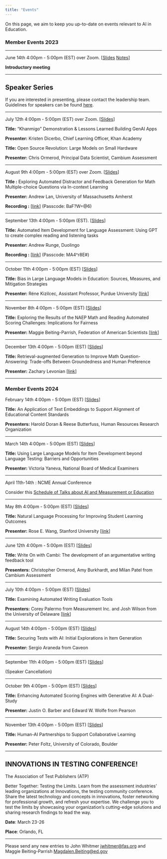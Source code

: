 ```yaml
---
title: "Events"
---
```


On this page, we aim to keep you up-to-date on events relevant to AI in Education.

### **Member Events 2023**

------------------------------------------------------------------------

June 14th 4:00pm - 5:00pm (EST) over Zoom. \[[Slides](meetings/June2023/slides.html) [Notes](meetings/June14-202.html)\]

**Introductory meeting**

------------------------------------------------------------------------

## Speaker Series

If you are interested in presenting, please contact the leadership team. Guidelines for speakers can be found [here](guidelines.html).

------------------------------------------------------------------------

July 12th 4:00pm - 5:00pm (EST) over Zoom. \[[Slides](meetings/July2023/slides.html)\]

**Title:** "Khanmigo" Demonstration & Lessons Learned Building GenAI Apps

**Presenter:** Kristen Dicerbo, Chief Learning Officer, Khan Academy

**Title:** Open Source Revolution: Large Models on Small Hardware

**Presenter:** Chris Ormerod, Principal Data Scientist, Cambium Assessment

------------------------------------------------------------------------

August 9th 4:00pm - 5:00pm (EST) over Zoom. \[[Slides](meetings/August2023/slides.html)\]

**Title :** Exploring Automated Distractor and Feedback Generation for Math Multiple-choice Questions via In-context Learning

**Presenter:** Andrew Lan, University of Massachusetts Amherst

**Recording :** \[[link](https://us06web.zoom.us/rec/share/5o6RtYJJFZgbRRbZBkRfQ9RbuoVnrFN2kFfEAyPRWShEtb-jyrQMmlQK1VfkL707.kgteeW6fkLc5HGnA)\] (Passcode: BaF?W=\@6)

------------------------------------------------------------------------

September 13th 4:00pm - 5:00pm (EST). \[[Slides](meetings/September2023/slides.html)\]

**Title:** Automated Item Development for Language Assessment: Using GPT to create complex reading and listening tasks

**Presenter:** Andrew Runge, Duolingo

**Recording :** \[[link](https://us06web.zoom.us/rec/share/4NrrZz3BHsylFTjWaRT5PSZQ7-oqXw0FkuV7igUO26QfY1YcJY5hDYpIj5zcAnYz.mo5Vu0kQERdtpjUP)\] (Passcode: MA4\^r8E#)

------------------------------------------------------------------------

October 11th 4:00pm - 5:00pm (EST) \[[Slides](meetings/October2023/slides.html)\]

**Title:** Bias in Large Language Models in Education: Sources, Measures, and Mitigation Strategies

**Presenter:** Réne Kizilcec, Assistant Professor, Purdue University \[[link](https://drive.google.com/file/d/1ln9eJJq4lCOSBscKgvf32eeN_TX5tplH/view?usp=drive_link)\]

------------------------------------------------------------------------

November 8th 4:00pm - 5:00pm (EST) \[[Slides](meetings/November2023/slides.html)\]

**Title:** Exploring the Results of the NAEP Math and Reading Automated Scoring Challenges: Implications for Fairness

**Presenter:** Maggie Beiting-Parrish, Federation of American Scientists \[[link](https://drive.google.com/file/d/14aGLApSEGMwDo-LsTbOZo2rMWYreMKE_/view?usp=drive_link)\]

------------------------------------------------------------------------

December 13th 4:00pm - 5:00pm (EST) \[[Slides](meetings/December/2023/slides.html)\]

**Title:** Retrieval-augmented Generation to Improve Math Question-Answering: Trade-offs Between Groundedness and Human Preference

**Presenter:** Zachary Levonian \[[link](https://drive.google.com/file/d/1x1rHOZVzbfxtdUbGWXPPbMHo0iafAkDk/view?usp=drive_link)\]

------------------------------------------------------------------------

### **Member Events 2024**

February 14th 4:00pm - 5:00pm (EST) \[[Slides](meetings/February2024/slides.html)\]

**Title:** An Application of Text Embeddings to Support Alignment of Educational Content Standards

**Presenters:** Harold Doran & Reese Butterfuss, Human Resources Research Organization

------------------------------------------------------------------------

March 14th 4:00pm - 5:00pm (EST) \[[Slides](meetings/March2024/slides.html)\]

**Title:** Using Large Language Models for Item Development beyond Language Testing: Barriers and Opportunities

**Presenter:** Victoria Yaneva, National Board of Medical Examiners

------------------------------------------------------------------------

April 11th-14th : NCME Annual Conference

Consider this [Schedule of Talks about AI and Measurement or Education](meetings/NCME2024/ncme-conference.html)

------------------------------------------------------------------------

May 8th 4:00pm - 5:00pm (EST) \[[Slides](meetings/May2024/slides.html)\]

**Title:** Natural Language Processing for Improving Student Learning Outcomes

**Presenter:** Rose E. Wang, Stanford University \[[link](https://drive.google.com/file/d/1oX5MwTNqd3Bb1MngWL95Ixw66MWJYaUt/view?usp=drive_link%5D)\]

------------------------------------------------------------------------

June 12th 4:00pm - 5:00pm (EST) \[[Slides](meetings/June2024/slides.html)\]

**Title:** Write On with Cambi: The development of an argumentative writing feedback tool

**Presenters:** Christopher Ormerod, Amy Burkhardt, and Milan Patel from Cambium Assessment

------------------------------------------------------------------------

July 10th 4:00pm - 5:00pm (EST) \[[Slides](meetings/July2024/slides.html)\]

**Title:** Examining Automated Writing Evaluation Tools

**Presenters:** Corey Palermo from Measurement Inc. and Josh Wilson from the University of Delaware \[[link](https://drive.google.com/file/d/1oX5MwTNqd3Bb1MngWL95Ixw66MWJYaUt/view?usp=drive_link)\]

------------------------------------------------------------------------

August 14th 4:00pm - 5:00pm (EST) \[[Slides](meetings/August2024/slides.html)\]

**Title:** Securing Tests with AI: Initial Explorations in Item Generation

**Presenter:** Sergio Araneda from Caveon

------------------------------------------------------------------------

September 11th 4:00pm - 5:00pm (EST) \[[Slides](meetings/September2024/slides.html)\]

(Speaker Cancellation)

------------------------------------------------------------------------

October 9th 4:00pm - 5:00pm (EST) \[[Slides](meetings/October2024/slides.html)\]

**Title:** Enhancing Automated Scoring Engines with Generative AI: A Dual-Study

**Presenter:** Justin O. Barber and Edward W. Wolfe from Pearson

------------------------------------------------------------------------

November 13th 4:00pm - 5:00pm (EST) \[[Slides](meetings/November2024/slides.html)\]

**Title:** Human-AI Partnerships to Support Collaborative Learning

**Presenter:** Peter Foltz, University of Colorado, Boulder


------------------------------------------------------------------------

## INNOVATIONS IN TESTING CONFERENCE!

The Association of Test Publishers (ATP)

Better Together: Testing the Limits. Learn from the assessment industries' leading organizations at Innovations, the testing community conference. Share the latest technology and concepts in innovations, foster networking for professional growth, and refresh your expertise. We challenge you to test the limits by showcasing your organization’s cutting-edge solutions and sharing research findings to lead the way.

**Date**: March 23-26 

**Place**: Orlando, FL

------------------------------------------------------------------------

Please send any new entries to John Whitmer [jwhitmer\@fas.org](mailto:jwhitmer@fas.org){.email} and Maggie Beiting-Parrish [Magdalen.Beiting\@ed.gov](mailto:Magdalen.Beiting@ed.gov){.email}
